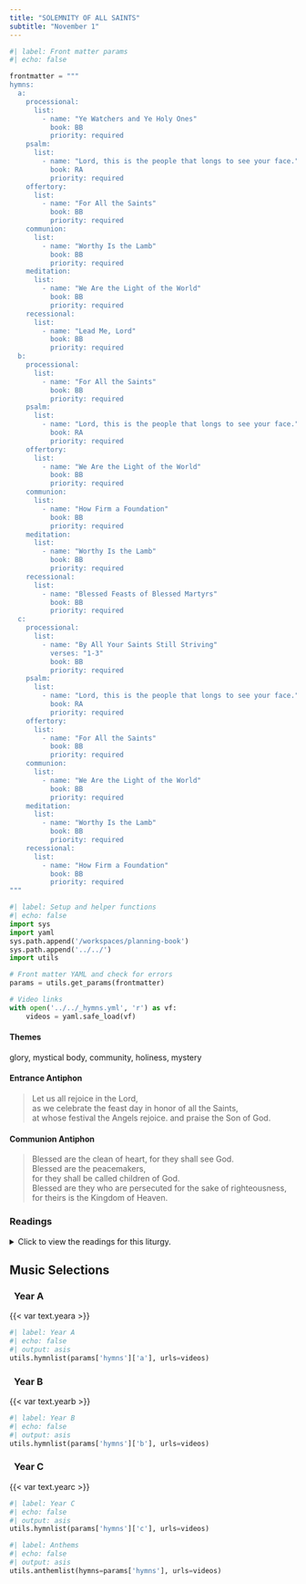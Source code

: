 ```yaml
---
title: "SOLEMNITY OF ALL SAINTS"
subtitle: "November 1"
---
```


```python
#| label: Front matter params
#| echo: false

frontmatter = """
hymns:
  a:
    processional:
      list:
        - name: "Ye Watchers and Ye Holy Ones"
          book: BB
          priority: required
    psalm:
      list:
        - name: "Lord, this is the people that longs to see your face."
          book: RA
          priority: required
    offertory:
      list:
        - name: "For All the Saints"
          book: BB
          priority: required
    communion:
      list:
        - name: "Worthy Is the Lamb"
          book: BB
          priority: required
    meditation:
      list:
        - name: "We Are the Light of the World"
          book: BB
          priority: required
    recessional:
      list:
        - name: "Lead Me, Lord"
          book: BB
          priority: required
  b:
    processional:
      list:
        - name: "For All the Saints"
          book: BB
          priority: required
    psalm:
      list:
        - name: "Lord, this is the people that longs to see your face."
          book: RA
          priority: required
    offertory:
      list:
        - name: "We Are the Light of the World"
          book: BB
          priority: required
    communion:
      list:
        - name: "How Firm a Foundation"
          book: BB
          priority: required
    meditation:
      list:
        - name: "Worthy Is the Lamb"
          book: BB
          priority: required
    recessional:
      list:
        - name: "Blessed Feasts of Blessed Martyrs"
          book: BB
          priority: required
  c:
    processional:
      list:
        - name: "By All Your Saints Still Striving"
          verses: "1-3"
          book: BB
          priority: required
    psalm:
      list:
        - name: "Lord, this is the people that longs to see your face."
          book: RA
          priority: required
    offertory:
      list:
        - name: "For All the Saints"
          book: BB
          priority: required
    communion:
      list:
        - name: "We Are the Light of the World"
          book: BB
          priority: required
    meditation:
      list:
        - name: "Worthy Is the Lamb"
          book: BB
          priority: required
    recessional:
      list:
        - name: "How Firm a Foundation"
          book: BB
          priority: required
"""
```

```python
#| label: Setup and helper functions
#| echo: false
import sys
import yaml
sys.path.append('/workspaces/planning-book')
sys.path.append('../../')
import utils

# Front matter YAML and check for errors
params = utils.get_params(frontmatter)

# Video links
with open('../../_hymns.yml', 'r') as vf:
    videos = yaml.safe_load(vf)
```

:::  {.red}
#### **Themes**
:::

glory, mystical body, community, holiness, mystery

:::  {.red}
#### **Entrance Antiphon**
:::

> Let us all rejoice in the Lord,  
> as we celebrate the feast day in honor of all the Saints,  
> at whose festival the Angels rejoice. 
> and praise the Son of God.

:::  {.red}
#### **Communion Antiphon**
:::

> Blessed are the clean of heart, for they shall see God.  
> Blessed are the peacemakers,  
> for they shall be called children of God.  
> Blessed are they who are persecuted for the sake of righteousness,  
> for theirs is the Kingdom of Heaven.

:::: {.content-visible when-format="html"}
::: {.red}
### Readings
:::

<details>
  <summary>Click to view the readings for this liturgy.</summary>

::: {.red}
### &nbsp; Years A, B, C

#### First Reading [Revelation 7:2-4, 9-14]{style="float:right" .small}
:::

I, John, saw another angel come up from the East,  
holding the seal of the living God.  
He cried out in a loud voice to the four angels  
who were given power to damage the land and the sea,  
"Do not damage the land or the sea or the trees  
until we put the seal on the foreheads of the servants of our God."  
I heard the number of those who had been marked with the seal,  
one hundred and forty-four thousand marked  
from every tribe of the children of Israel.  

After this I had a vision of a great multitude,  
which no one could count,  
from every nation, race, people, and tongue.  
They stood before the throne and before the Lamb,  
wearing white robes and holding palm branches in their hands.  
They cried out in a loud voice:  

"Salvation comes from our God, who is seated on the throne,  
and from the Lamb."  

All the angels stood around the throne  
and around the elders and the four living creatures.  
They prostrated themselves before the throne,  
worshiped God, and exclaimed:  

"Amen. Blessing and glory, wisdom and thanksgiving,  
honor, power, and might  
be to our God forever and ever. Amen."  

Then one of the elders spoke up and said to me,  
"Who are these wearing white robes, and where did they come from?"  
I said to him, "My lord, you are the one who knows."  
He said to me,  
"These are the ones who have survived the time of great distress;  
they have washed their robes  
and made them white in the Blood of the Lamb."  

***

::: {.red}
#### Responsorial Psalm [Psalm 24:1bc-2, 3-4ab, 5-6]{style="float:right" .small}
:::

**[℟.]{.red}** **Lord, this is the people that longs to see your face.**  

The LORD's are the earth and its fullness;  
the world and those who dwell in it.  
For he founded it upon the seas  
and established it upon the rivers. **[℟.]{.red}**  

Who can ascend the mountain of the LORD?  
or who may stand in his holy place?  
One whose hands are sinless, whose heart is clean,  
who desires not what is vain. **[℟.]{.red}**  

He shall receive a blessing from the LORD,  
a reward from God his savior.  
Such is the race that seeks him,  
that seeks the face of the God of Jacob. **[℟.]{.red}**  

***

::: {.red}
#### Second Reading [1 John 3:1-3]{style="float:right" .small}
:::

Beloved:  
See what love the Father has bestowed on us  
that we may be called the children of God.  
Yet so we are.  
The reason the world does not know us  
is that it did not know him.  
Beloved, we are God's children now;  
what we shall be has not yet been revealed.  
We do know that when it is revealed we shall be like him,  
for we shall see him as he is.  
Everyone who has this hope based on him makes himself pure,  
as he is pure.  

***

::: {.red}
#### Gospel Acclamation [Matthew 11:28]{style="float:right" .small}
:::

**[℟.]{.red}** **Alleluia, alleluia.**  
Come to me, all you who labor and are burdened,  
And I will give you rest, says the Lord. **[℟.]{.red}**  

***

::: {.red}
#### Gospel [Matthew 5:1-12a]{style="float:right" .small}
:::

When Jesus saw the crowds, he went up the mountain,  
and after he had sat down, his disciples came to him.  
He began to teach them, saying:  

"Blessed are the poor in spirit,  
for theirs is the Kingdom of heaven.  
Blessed are they who mourn,  
for they will be comforted.  
Blessed are the meek,  
for they will inherit the land.  
Blessed are they who hunger and thirst for righteousness,  
for they will be satisfied.  
Blessed are the merciful,  
for they will be shown mercy.  
Blessed are the clean of heart,  
for they will see God.  
Blessed are the peacemakers,  
for they will be called children of God.  
Blessed are they who are persecuted for the sake of righteousness,  
for theirs is the Kingdom of heaven.  
Blessed are you when they insult you and persecute you  
and utter every kind of evil against you falsely because of me.  
Rejoice and be glad,  
for your reward will be great in heaven."  

</details>
::::

::: {.red}
## Music Selections
:::

::: {.titlered}
### &nbsp; Year A
:::
{{< var text.yeara >}}

```python
#| label: Year A
#| echo: false
#| output: asis
utils.hymnlist(params['hymns']['a'], urls=videos)
```

::: {.titlered}
### &nbsp; Year B
:::
{{< var text.yearb >}}

```python
#| label: Year B
#| echo: false
#| output: asis
utils.hymnlist(params['hymns']['b'], urls=videos)
```

::: {.titlered}
### &nbsp; Year C
:::
{{< var text.yearc >}}

```python
#| label: Year C
#| echo: false
#| output: asis
utils.hymnlist(params['hymns']['c'], urls=videos)
```


```python
#| label: Anthems
#| echo: false
#| output: asis
utils.anthemlist(hymns=params['hymns'], urls=videos)
```
